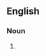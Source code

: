 {{also|dead beats}}

==English==

===Noun===
{{head|en|noun form}}

# {{plural of|deadbeat|lang=en}}